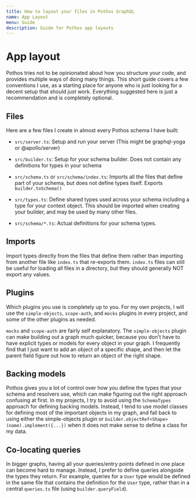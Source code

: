 ```yaml
---
title: How to layout your files in Pothos GraphQL
name: App Layout
menu: Guide
description: Guide for Pothos app layouts
---
```





# App layout

Pothos tries not to be opinionated about how you structure your code, and provides multiple ways of
doing many things. This short guide covers a few conventions I use, as a starting place for anyone
who is just looking for a decent setup that should just work. Everything suggested here is just a
recommendation and is completely optional.

## Files

Here are a few files I create in almost every Pothos schema I have built:

- `src/server.ts`: Setup and run your server \(This might be graphql-yoga or @apollo/server\)

- `src/builder.ts`: Setup for your schema builder. Does not contain any definitions for types in
  your schema

- `src/schema.ts` or `src/schema/index.ts`: Imports all the files that define part of your schema,
  but does not define types itself. Exports `builder.toSchema()`

- `src/types.ts`: Define shared types used across your schema including a type for your context
  object. This should be imported when creating your builder, and may be used by many other files.

- `src/schema/*.ts`: Actual definitions for your schema types.

## Imports

Import types directly from the files that define them rather than importing from another file like
`index.ts` that re-exports them. `index.ts` files can still be useful for loading all files in a
directory, but they should generally NOT export any values.

## Plugins

Which plugins you use is completely up to you. For my own projects, I will use the `simple-objects`,
`scope-auth`, and `mocks` plugins in every project, and some of the other plugins as needed.

`mocks` and `scope-auth` are fairly self explanatory. The `simple-objects` plugin can make building
out a graph much quicker, because you don't have to have explicit types or models for every object
in your graph. I frequently find that I just want to add an object of a specific shape, and then let
the parent field figure out how to return an object of the right shape.

## Backing models

Pothos gives you a lot of control over how you define the types that your schema and resolvers use,
which can make figuring out the right approach confusing at first. In my projects, I try to avoid
using the `SchemaTypes` approach for defining backing models. Instead, I tend to use model classes
for defining most of the important objects in my graph, and fall back to using either the
simple-objects plugin or `builder.objectRef<Shape>(name).implement({...})` when it does not make
sense to define a class for my data.

## Co-locating queries

In bigger graphs, having all your queries/entry points defined in one place can become hard to
manage. Instead, I prefer to define queries alongside the types they return. For example, queries
for a `User` type would be defined in the same file that contains the definition for the `User`
type, rather than in a central `queries.ts` file \(using `builder.queryField`\).
